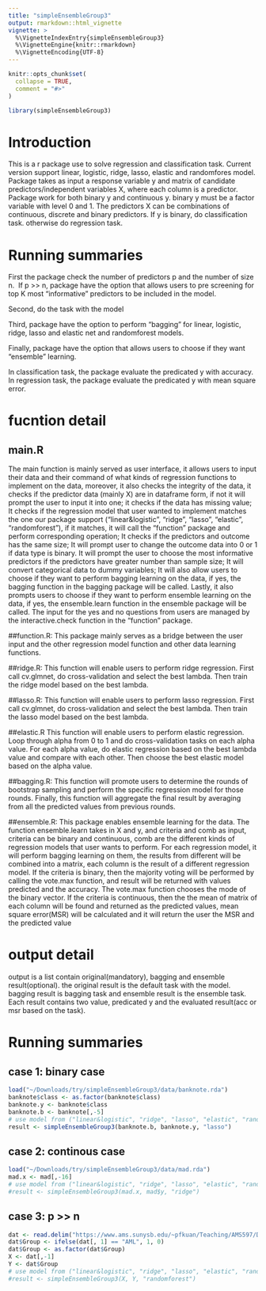```yaml
---
title: "simpleEnsembleGroup3"
output: rmarkdown::html_vignette
vignette: >
  %\VignetteIndexEntry{simpleEnsembleGroup3}
  %\VignetteEngine{knitr::rmarkdown}
  %\VignetteEncoding{UTF-8}
---
```


```r
knitr::opts_chunk$set(
  collapse = TRUE,
  comment = "#>"
)
```

```r
library(simpleEnsembleGroup3)
```

# Introduction

This is a r package use to solve regression and classification task. 
Current version support linear, logistic, ridge, lasso, elastic and randomfores model.
Package takes as input a response variable y and matrix of candidate predictors/independent variables X, where each column is a predictor.
Package work for both binary y and continuous y. binary y must be a factor variable with level 0 and 1.
The predictors X can be combinations of continuous, discrete and binary predictors.
If y is binary, do classification task. otherwise do regression task.

# Running summaries
First the package check the number of predictors p and the number of size n. 
If p >> n, package have the option that allows users to pre screening for top K most “informative” predictors to be included in the model.

Second, do the task with the model

Third,  package have the option to perform “bagging” for linear, logistic, ridge, lasso and elastic net and randomforest models.

Finally, package have the option that allows users to choose if they want “ensemble” learning.

In classification task, the package evaluate the predicated y with accuracy.
In regression task, the package evaluate the predicated y with mean square error.

# fucntion detail
## main.R
The main function is mainly served as user interface, it allows users to input their data and their command of what kinds of regression functions to implement on the data, moreover, it also checks the integrity of the data, it checks if the predictor data (mainly X) are in dataframe form, if not it will prompt the user to input it into one; it checks if the data has missing value; It checks if the regression model that user wanted to implement matches the one our package support ("linear&logistic", "ridge", "lasso", "elastic", "randomforest"), if it matches, it will call the “function” package and perform corresponding operation; It checks if the predictors and outcome has the same size; It will prompt user to change the outcome data into 0 or 1 if data type is binary.  It will prompt the user to choose the most informative predictors if the predictors have greater number than sample size; It will convert categorical data to dummy variables; It will also allow users to choose if they want to perform bagging learning on the data, if yes, the bagging function in the bagging package will be called. Lastly, it also prompts users to choose if they want to perform ensemble learning on the data, if yes, the ensemble.learn function in the ensemble package will be called. The input for the yes and no questions from users are managed by the interactive.check function in the “function” package. 

##function.R: 
This package mainly serves as a bridge between the user input and the other regression model function and other data learning functions. 

##ridge.R: 
This function will enable users to perform ridge regression. First call cv.glmnet, do cross-validation and select the best lambda. Then train the ridge model based on the best lambda. 

##lasso.R: 
This function will enable users to perform lasso regression. First call cv.glmnet, do cross-validation and select the best lambda. Then train the lasso model based on the best lambda. 

##elastic.R
This function will enable users to perform elastic regression. Loop through alpha from 0 to 1 and do cross-validation tasks on each alpha value. For each alpha value, do elastic regression based on the best lambda value and compare with each other. Then choose the best elastic model based on the alpha value.

##bagging.R:
This function will promote users to determine the rounds of bootstrap sampling and perform the specific regression model for those rounds. Finally, this function will aggregate the final result by averaging from all the predicted values from previous rounds. 

##ensemble.R:
This package enables ensemble learning for the data. The function ensemble.learn takes in X and y, and criteria and comb as input, criteria can be binary and continuous, comb are the different kinds of regression models that user wants to perform. 
For each regression model, it will perform bagging learning on them, the results from different will be combined into a matrix, each column is the result of a different regression model. If the criteria is binary, then the majority voting will be performed by calling the vote.max function, and result will be returned with values predicted and the accuracy. The vote.max function chooses the mode of the binary vector. If the criteria is continuous, then the the mean of matrix of each column will be found and returned as the predicted values, mean square error(MSR) will be calculated and it will return the user the MSR and the predicted value


# output detail
output is a list contain original(mandatory), bagging and ensemble result(optional). the original result is the default task with the model. bagging result is bagging task and ensemble result is the ensemble task. Each result contains two value, predicated y and the evaluated result(acc or msr based on the task).

# Running summaries
## case 1: binary case
```r
load("~/Downloads/try/simpleEnsembleGroup3/data/banknote.rda")
banknote$class <- as.factor(banknote$class)
banknote.y <- banknote$class
banknote.b <- banknote[,-5]
# use model from ("linear&logistic", "ridge", "lasso", "elastic", "randomforest")
result <- simpleEnsembleGroup3(banknote.b, banknote.y, "lasso")
```

## case 2: continous case
```r

load("~/Downloads/try/simpleEnsembleGroup3/data/mad.rda")
mad.x <- mad[,-16]
# use model from ("linear&logistic", "ridge", "lasso", "elastic", "randomforest")
#result <- simpleEnsembleGroup3(mad.x, mad$y, "ridge")
```

## case 3: p >> n
```r
dat <- read.delim("https://www.ams.sunysb.edu/~pfkuan/Teaching/AMS597/Data/leukemiaDataSet.txt", header=T ,sep='\t')
dat$Group <- ifelse(dat[, 1] == "AML", 1, 0)
dat$Group <- as.factor(dat$Group)
X <- dat[,-1]
Y <- dat$Group
# use model from ("linear&logistic", "ridge", "lasso", "elastic", "randomforest")
#result <- simpleEnsembleGroup3(X, Y, "randomforest")
```

